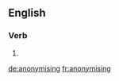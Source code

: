 
==English==

===Verb===
{{head|en|present participle}}

# {{present participle of|anonymise|lang=en}}

[[de:anonymising]]
[[fr:anonymising]]